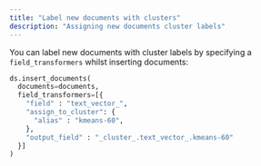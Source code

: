 ```yaml
---
title: "Label new documents with clusters"
description: "Assigning new documents cluster labels"
---
```


You can label new documents with cluster labels by specifying a `field_transformers` whilst inserting documents:

```python Python
ds.insert_documents(
  documents=documents,
  field_transformers=[{
    "field" : "text_vector_",
    "assign_to_cluster": { 
      "alias" : "kmeans-60",
    },
    "output_field" : "_cluster_.text_vector_.kmeans-60"
  }]
)
```